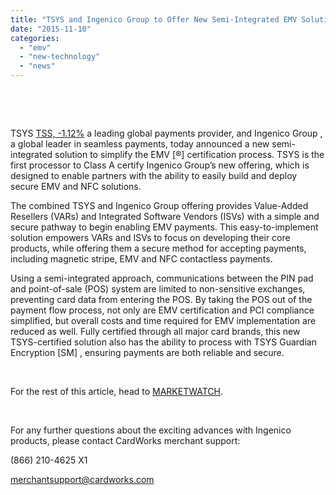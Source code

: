 ```yaml
---
title: "TSYS and Ingenico Group to Offer New Semi-Integrated EMV Solution"
date: "2015-11-10"
categories: 
  - "emv"
  - "new-technology"
  - "news"
---
```


 

 

TSYS [TSS, \-1.12%](http://www.marketwatch.com/investing/stock/tss?mod=MW_story_quote) a leading global payments provider, and Ingenico Group , a global leader in seamless payments, today announced a new semi-integrated solution to simplify the EMV \[®\] certification process. TSYS is the first processor to Class A certify Ingenico Group’s new offering, which is designed to enable partners with the ability to easily build and deploy secure EMV and NFC solutions.

The combined TSYS and Ingenico Group offering provides Value-Added Resellers (VARs) and Integrated Software Vendors (ISVs) with a simple and secure pathway to begin enabling EMV payments. This easy-to-implement solution empowers VARs and ISVs to focus on developing their core products, while offering them a secure method for accepting payments, including magnetic stripe, EMV and NFC contactless payments.

Using a semi-integrated approach, communications between the PIN pad and point-of-sale (POS) system are limited to non-sensitive exchanges, preventing card data from entering the POS. By taking the POS out of the payment flow process, not only are EMV certification and PCI compliance simplified, but overall costs and time required for EMV implementation are reduced as well. Fully certified through all major card brands, this new TSYS-certified solution also has the ability to process with TSYS Guardian Encryption \[SM\] , ensuring payments are both reliable and secure.

 

For the rest of this article, head to [MARKETWATCH](http://www.marketwatch.com/story/tsys-and-ingenico-group-to-offer-new-semi-integrated-emv-solution-2015-10-26).

 

For any further questions about the exciting advances with Ingenico products, please contact CardWorks merchant support:

(866) 210-4625 X1

merchantsupport@cardworks.com
